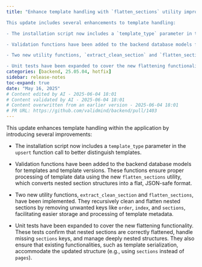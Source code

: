 ```yaml
---
title: "Enhance template handling with `flatten_sections` utility improvements

This update includes several enhancements to template handling:

- The installation script now includes a `template_type` parameter in the `upsert` function call to better distinguish templates.

- Validation functions have been added to the backend database models for templates and template versions. These functions ensure proper processing of template data using the new `flatten_sections` utility, which converts nested section structures into a flat, JSON-safe format.

- Two new utility functions, `extract_clean_section` and `flatten_sections`, have been implemented. They recursively clean and flatten nested sections by removing unwanted keys like `order`, `index`, and `sections`, facilitating easier storage and processing of template metadata.

- Unit tests have been expanded to cover the new flattening functionality. These tests confirm that nested sections are correctly flattened, handle missing `sections` keys, and manage deeply nested structures. They also ensure that existing functionalities, such as template serialization, accommodate the updated structure (e.g., using `sections` instead of `pages`) (#1403)"
categories: [backend, 25.05.04, hotfix]
sidebar: release-notes
toc-expand: true
date: "May 16, 2025"
# Content edited by AI - 2025-06-04 18:01
# Content validated by AI - 2025-06-04 18:01
# Content overwritten from an earlier version - 2025-06-04 18:01
# PR URL: https://github.com/validmind/backend/pull/1403
---
```


This update enhances template handling within the application by introducing several improvements:

- The installation script now includes a `template_type` parameter in the `upsert` function call to better distinguish templates.

- Validation functions have been added to the backend database models for templates and template versions. These functions ensure proper processing of template data using the new `flatten_sections` utility, which converts nested section structures into a flat, JSON-safe format.

- Two new utility functions, `extract_clean_section` and `flatten_sections`, have been implemented. They recursively clean and flatten nested sections by removing unwanted keys like `order`, `index`, and `sections`, facilitating easier storage and processing of template metadata.

- Unit tests have been expanded to cover the new flattening functionality. These tests confirm that nested sections are correctly flattened, handle missing `sections` keys, and manage deeply nested structures. They also ensure that existing functionalities, such as template serialization, accommodate the updated structure (e.g., using `sections` instead of `pages`).